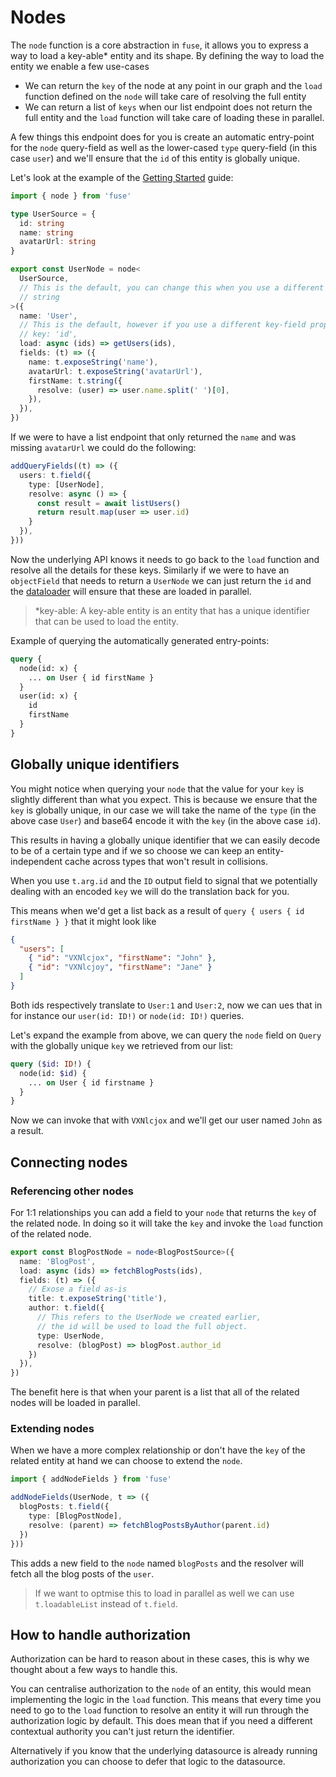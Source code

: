 # Nodes

The `node` function is a core abstraction in `fuse`, it allows you to express a way to load
a key-able* entity and its shape. By defining the way to load the entity we enable a few use-cases

- We can return the `key` of the node at any point in our graph and the `load` function defined on the `node` will take care of resolving the full entity
- We can return a list of `keys` when our list endpoint does not return the full entity and the `load` function will take care of loading these in parallel.

A few things this endpoint does for you is create an automatic entry-point for the `node` query-field as well as the lower-cased `type` query-field (in this case `user`) and
we'll ensure that the `id` of this entity is globally unique.

Let's look at the example of the [Getting Started](../index.mdx) guide:

```ts
import { node } from 'fuse'

type UserSource = {
  id: string
  name: string
  avatarUrl: string
}

export const UserNode = node<
  UserSource,
  // This is the default, you can change this when you use a different type, like number.
  // string
>({
  name: 'User',
  // This is the default, however if you use a different key-field property you can change this.
  // key: 'id',
  load: async (ids) => getUsers(ids),
  fields: (t) => ({
    name: t.exposeString('name'),
    avatarUrl: t.exposeString('avatarUrl'),
    firstName: t.string({
      resolve: (user) => user.name.split(' ')[0],
    }),
  }),
})
```

If we were to have a list endpoint that only returned the `name` and was missing `avatarUrl` we could do the following:

```ts
addQueryFields((t) => ({
  users: t.field({
    type: [UserNode],
    resolve: async () => {
      const result = await listUsers()
      return result.map(user => user.id)
    }
  }),
}))
```

Now the underlying API knows it needs to go back to the `load` function and resolve all the details for these keys.
Similarly if we were to have an `objectField` that needs to return a `UserNode` we can just return the `id` and
the [dataloader](https://github.com/graphql/dataloader) will ensure that these are loaded in parallel.

> *key-able: A key-able entity is an entity that has a unique identifier that can be used to load the entity.

Example of querying the automatically generated entry-points:

```graphql
query {
  node(id: x) {
    ... on User { id firstName }
  }
  user(id: x) {
    id
    firstName
  }
}
```

## Globally unique identifiers

You might notice when querying your `node` that the value for your `key` is slightly different
than what you expect. This is because we ensure that the `key` is globally unique, in our case
we will take the name of the `type` (in the above case `User`) and base64 encode it with the
`key` (in the above case `id`).

This results in having a globally unique identifier that we can easily decode to be of a certain type
and if we so choose we can keep an entity-independent cache across types that won't result in collisions.

When you use `t.arg.id` and the `ID` output field to signal that we potentially dealing with an encoded `key`
we will do the translation back for you.

This means when we'd get a list back as a result of `query { users { id firstName } }` that it might look like

```json
{
  "users": [
    { "id": "VXNlcjox", "firstName": "John" },
    { "id": "VXNlcjoy", "firstName": "Jane" }
  ]
}
```

Both ids respectively translate to `User:1` and `User:2`, now we can ues that in for instance our
`user(id: ID!)` or `node(id: ID!)` queries.

Let's expand the example from above, we can query the `node` field on `Query` with the globally unique `key` we
retrieved from our list:

```graphql
query ($id: ID!) {
  node(id: $id) {
    ... on User { id firstname }
  }
}
```

Now we can invoke that with `VXNlcjox` and we'll get our user named `John` as a result.

## Connecting nodes

### Referencing other nodes

For 1:1 relationships you can add a field to your `node` that returns the `key` of the related node.
In doing so it will take the `key` and invoke the `load` function of the related node.

```ts
export const BlogPostNode = node<BlogPostSource>({
  name: 'BlogPost',
  load: async (ids) => fetchBlogPosts(ids),
  fields: (t) => ({
    // Exose a field as-is
    title: t.exposeString('title'),
    author: t.field({
      // This refers to the UserNode we created earlier,
      // the id will be used to load the full object.
      type: UserNode,
      resolve: (blogPost) => blogPost.author_id
    })
  }),
})
```

The benefit here is that when your parent is a list that all of the related nodes will be loaded in parallel.

### Extending nodes

When we have a more complex relationship or don't have the `key` of the related entity at hand we can choose to
extend the `node`.

```ts
import { addNodeFields } from 'fuse'

addNodeFields(UserNode, t => ({
  blogPosts: t.field({
    type: [BlogPostNode],
    resolve: (parent) => fetchBlogPostsByAuthor(parent.id)
  })
}))
```

This adds a new field to the `node` named `blogPosts` and the resolver will fetch all
the blog posts of the `user`.

> If we want to optmise this to load in parallel as well we can use `t.loadableList` instead of `t.field`.

## How to handle authorization

Authorization can be hard to reason about in these cases, this is why
we thought about a few ways to handle this.

You can centralise authorization to the `node` of an entity, this would mean
implementing the logic in the `load` function. This means that every time
you need to go to the `load` function to resolve an entity it will run
through the authorization logic by default. This does mean that if you need
a different contextual authority you can't just return the identifier.

Alternatively if you know that the underlying datasource is already
running authorization you can choose to defer that logic to the datasource.
